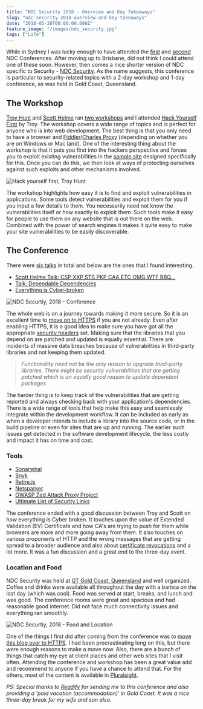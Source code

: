 ```yaml
---
title: "NDC Security 2018 - Overview and Key Takeaways"
slug: "ndc-security-2018-overview-and-key-takeaways"
date: "2018-05-28T00:00:00.000Z"
feature_image: "/images/ndc_security.jpg"
tags: ["Life"]
---
```


While in Sydney I was lucky enough to have attended the [first](/posts/ndc-sydney/) and [second](/posts/ndc-sydney-2017/) NDC Conferences. After moving up to Brisbane, did not think I could attend one of these soon. However, then comes a nice shorter version of NDC specific to Security - [NDC Security](https://ndcsecurity.com.au/). As the name suggests, this conference is particular to security-related topics with a 2-day workshop and 1-day conference, as was held in Gold Coast, Queensland.

The Workshop
------------

[Troy Hunt](https://www.troyhunt.com/) and [Scott Helme](https://scotthelme.co.uk/) ran [two workshops](https://ndcsecurity.com.au/workshops/) and I attended [Hack Yourself First](https://ndcsecurity.com.au/workshop/hack-yourself-first-how-to-go-on-the-cyber-offence/) by Troy. The workshop covers a wide range of topics and is perfect for anyone who is into web development. The best thing is that you only need to have a browser and [Fiddler](https://www.telerik.com/download/fiddler)/[Charles Proxy](https://www.charlesproxy.com/download/) (depending on whether you are on Windows or Mac land). One of the interesting thing about the workshop is that it puts you first into the hackers perspective and forces you to exploit existing vulnerabilities in the [sample site](http://hackyourselffirst.troyhunt.com/) designed specifically for this. Once you can do this, we then look at ways of protecting ourselves against such exploits and other mechanisms involved.

![Hack yourself first, Troy Hunt](/images/ndc_security_hyf.jpg)

The workshop highlights how easy it is to find and exploit vulnerabilities in applications. Some tools detect vulnerabilities and exploit them for you if you input a few details to them. You necessarily need not know the vulnerabilities itself or how exactly to exploit them. Such tools make it easy for people to use them on any website that is out there on the web. Combined with the power of search engines it makes it quite easy to make your site vulnerabilities to be easily discoverable.

The Conference
--------------

There were [six talks](https://ndcsecurity.com.au/agenda/) in total and below are the ones that I found interesting.

*   [Scott Helme Talk: CSP XXP STS PKP CAA ETC OMG WTF BBQ…](https://ndcsecurity.com.au/talk/csp-xxp-sts-pkp-caa-etc-omg-wtf-bbq/)
*   [Talk: Dependable Dependencies](https://ndcsecurity.com.au/talk/dependable-dependencies/)
*   [Everything is Cyber-broken](https://ndcsecurity.com.au/talk/everything-is-cyber-broken/)

![NDC Securtiy, 2018 - Conference](/images/ndc_security_conference.jpg)

The whole web is on a journey towards making it more secure. So it is an excellent time to [move on to HTTPS](/posts/https-for-free-and-why-you-should-care/) if you are not already. Even after enabling HTTPS, it is a good idea to make sure you have got all the appropriate [security headers](https://securityheaders.com/) set. Making sure that the libraries that you depend on are patched and updated is equally essential. There are incidents of massive data breaches because of vulnerabilities in third-party libraries and not keeping them updated.

> _Functionality need not be the only reason to upgrade third-party libraries. There might be security vulnerabilities that are getting patched which is an equally good reason to update dependent packages_

The harder thing is to keep track of the vulnerabilities that are getting reported and always checking back with your application's dependencies. There is a wide range of tools that help make this easy and seamlessly integrate within the development workflow. It can be included as early as when a developer intends to include a library into the source code, or in the build pipeline or even for sites that are up and running. The earlier such issues get detected in the software development lifecycle, the less costly and impact it has on time and cost.

### Tools

*   [Sonarwhal](https://sonarwhal.com/scanner/)
*   [Snyk](https://snyk.io/)
*   [Retire.js](https://retirejs.github.io/retire.js/)
*   [Netsparker](https://www.netsparker.com/)
*   [OWASP Zed Attack Proxy Project](https://www.owasp.org/index.php/OWASP_Zed_Attack_Proxy_Project)
*   [Ultimate List of Security Links](https://www.troyhunt.com/troys-ultimate-list-of-security-links/)

The conference ended with a good discussion between Troy and Scott on how everything is Cyber broken. It touches upon the value of Extended Validation (EV) Certificate and how CA's are trying to push for them while browsers are more and more going away from them. It also touches on various proponents of HTTP and the wrong messages that are getting spread to a broader audience and also about [certificate revocations](https://scotthelme.co.uk/revocation-is-broken/) and a lot more. It was a fun discussion and a great end to the three-day event.

### Location and Food

NDC Security was held at [QT Gold Coast, Queensland](https://www.qthotelsandresorts.com/gold-coast/) and well organized. Coffee and drinks were available all throughout the day with a barista on the last day (which was cool). Food was served at start, breaks, and lunch and was good. The conference rooms were great and spacious and had reasonable good internet. Did not face much connectivity issues and everything ran smoothly.

![NDC Securtiy, 2018 - Food and Location](/images/ndc_security_food_location.jpg)

One of the things I first did after coming from the conference was to [move this blog over to HTTPS](/posts/https-for-free-and-why-you-should-care/). I had been procrastinating long on this, but there were enough reasons to make a move now. Also, there are a bunch of things that catch my eye at client places and other web sites that I visit often. Attending the conference and workshop has been a great value add and recommend to anyone if you have a chance to attend that. For the others, most of the content is available in [Pluralsight](https://www.pluralsight.com/).

_PS: Special thanks to [Readify](/posts/finding-a-job-abroad/) for sending me to this conference and also providing a 'paid vacation (accommodation)' in Gold Coast. It was a nice three-day break for my wife and son also._